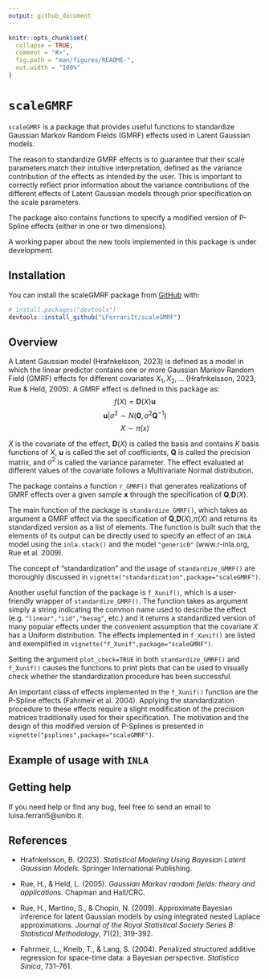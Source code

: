 ```yaml
---
output: github_document
---
```


<!-- README.md is generated from README.Rmd. Please edit that file -->

```r
knitr::opts_chunk$set(
  collapse = TRUE,
  comment = "#>",
  fig.path = "man/figures/README-",
  out.width = "100%"
)
```

# `scaleGMRF`

<!-- badges: start -->
<!-- badges: end -->

`scaleGMRF` is a package that provides useful functions to standardize Gaussian Markov Random Fields (GMRF) effects used in Latent Gaussian models.

The reason to standardize GMRF effects is to guarantee that their scale parameters match their intuitive interpretation, defined as the
variance contribution of the effects as intended by the user. This is important to correctly reflect prior information about the variance contributions of the different effects of Latent Gaussian models through prior specification on the scale parameters.

The package also contains functions to specify a modified
version of P-Spline effects (either in one or two dimensions).

A working paper about the new tools implemented in this package is under development.

## Installation

You can install the scaleGMRF package from
[GitHub](https://github.com/) with:

``` r
# install.packages("devtools")
devtools::install_github("LFerrariIt/scaleGMRF")
```
## Overview


A Latent Gaussian model (Hrafnkelsson, 2023) is defined as a model in which the linear predictor contains one or more Gaussian Markov Random Field (GMRF) effects for different covariates $X_1,X_2,...$ (Hrafnkelsson, 2023, Rue & Held, 2005). A GMRF effect is defined in this package as:
$$f(X)=\mathbf{D}(X)\mathbf{u}$$
$$\mathbf{u}|\sigma^2 \sim N(\mathbf{0},\sigma^2 \mathbf{Q}^{-1})$$
$$ X\sim \pi(x)$$

$X$ is the covariate of the effect, $\mathbf{D}(X)$ is called the basis and contains $K$ basis functions of $X$, $\mathbf{u}$ is called the set of coefficients, $\mathbf{Q}$ is called the precision matrix, and $\sigma^2$ is called the variance parameter. The effect evaluated at different values of the covariate follows a Multivariate Normal distribution.

The package contains a function `r_GMRF()` that generates realizations of GMRF effects over a given sample $\mathbf{x}$ through the specification of $\mathbf{Q}$,$\mathbf{D}(X)$.

The main function of the package is `standardize_GMRF()`, which takes as argument a GMRF effect via the specification of $\mathbf{Q}$,$\mathbf{D}(X)$,$\pi(X)$ and returns its standardized version as a list of elements. The function is built such that the elements of its output can be directly used to specify an effect of an `INLA` model using the `inla.stack()` and the model `"generic0"` (www.r-inla.org, Rue et al. 2009).

The concept of "standardization" and the usage of `standardize_GMRF()` are thoroughly discussed in `vignette("standardization",package="scaleGMRF")`.

Another useful function of the package is `f_Xunif()`, which is a user-friendly wrapper of `standardize_GMRF()`. The function takes as argument simply a string indicating the common name used to describe the effect (e.g. `"linear","iid","besag"`, etc.) and it returns a standardized version of many popular effects under the convenient assumption that the covariate $X$ has a Uniform distribution. The effects implemented in `f_Xunif()` are listed and exemplified in `vignette("f_Xunif",package="scaleGMRF")`.

Setting the argument `plot_check=TRUE` in both `standardize_GMRF()` and `f_Xunif()` causes the functions to print plots that can be used to visually check whether the standardization procedure has been successful.

An important class of effects implemented in the `f_Xunif()` function are the P-Spline effects (Fahrmeir et al. 2004). Applying the standardization procedure to these effects require a slight modification of the precision matrices traditionally used for their specification. The motivation and the design of this modified version of P-Splines is presented in `vignette("psplines",package="scaleGMRF")`.


## Example of usage with `INLA`

## Getting help
If you need help or find any bug, feel free to send an email to luisa.ferrari5@unibo.it. 

## References

- Hrafnkelsson, B. (2023). *Statistical Modeling Using Bayesian Latent Gaussian Models.*  Springer International Publishing.

- Rue, H., & Held, L. (2005). *Gaussian Markov random fields: theory and applications*. Chapman and Hall/CRC.

- Rue, H., Martino, S., & Chopin, N. (2009). Approximate Bayesian inference for latent Gaussian models by using integrated nested Laplace approximations. *Journal of the Royal Statistical Society Series B: Statistical Methodology*, 71(2), 319-392.

- Fahrmeir, L., Kneib, T., & Lang, S. (2004). Penalized structured additive regression for space-time data: a Bayesian perspective. *Statistica Sinica*, 731-761.




